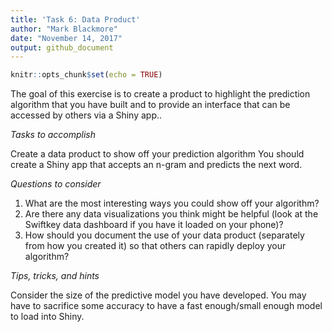 ```yaml
---
title: 'Task 6: Data Product'
author: "Mark Blackmore"
date: "November 14, 2017"
output: github_document
---
```


```r
knitr::opts_chunk$set(echo = TRUE)
```

The goal of this exercise is to create a product to highlight the prediction algorithm that you have built and to provide an interface that can be accessed by others via a Shiny app..

_Tasks to accomplish_

Create a data product to show off your prediction algorithm You should create a Shiny app that accepts an n-gram and predicts the next word.  

_Questions to consider_

1. What are the most interesting ways you could show off your algorithm?
2. Are there any data visualizations you think might be helpful (look at the Swiftkey data dashboard if you have it loaded on your phone)?
3. How should you document the use of your data product (separately from how you created it) so that others can rapidly deploy your algorithm?

_Tips, tricks, and hints_

Consider the size of the predictive model you have developed. You may have to sacrifice some accuracy to have a fast enough/small enough model to load into Shiny.